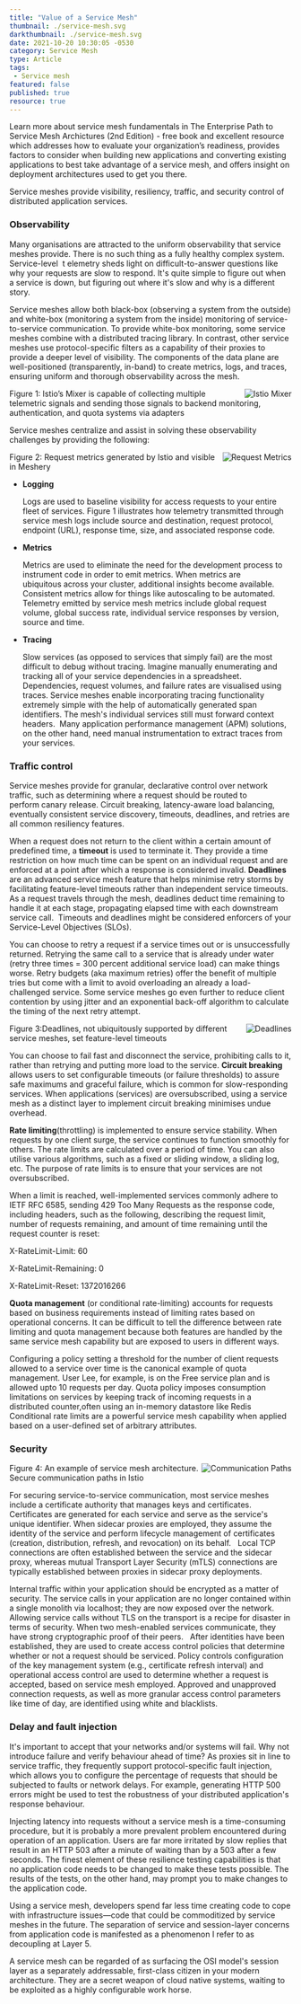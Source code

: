 ```yaml
---
title: "Value of a Service Mesh"
thumbnail: ./service-mesh.svg
darkthumbnail: ./service-mesh.svg
date: 2021-10-20 10:30:05 -0530
category: Service Mesh
type: Article
tags:
 - Service mesh
featured: false
published: true
resource: true
---
```



<ResourcesWrapper>
  <div className="intro">
  Learn more about service mesh fundamentals in <Link className="blog" to="/learn/service-mesh-books/the-enterprise-path-to-service-mesh-architectures-2nd-edition">The Enterprise Path to Service Mesh Archictures (2nd Edition)</Link> -  free book and excellent resource which addresses how to evaluate your organization’s readiness, provides factors to consider when building new applications and converting existing applications to best take advantage of a service mesh, and offers insight on deployment architectures used to get you there.
  </div>

Service meshes provide visibility, resiliency, traffic, and security control of distributed application services.

<h3>Observability</h3>

Many organisations are attracted to the uniform observability that service meshes provide. There is no such thing as a fully healthy complex system. Service-level  t elemetry sheds light on difficult-to-answer questions like why your requests are slow to respond. It's quite simple to figure out when a service is down, but figuring out where it's slow and why is a different story.

Service meshes allow both black-box (observing a system from the outside) and white-box (monitoring a system from the inside) monitoring of service-to-service communication. To provide white-box monitoring, some service meshes combine with a distributed tracing library. In contrast, other service meshes use protocol-specific filters as a capability of their proxies to provide a deeper level of visibility. The components of the data plane are well-positioned (transparently, in-band) to create metrics, logs, and traces, ensuring uniform and thorough observability across the mesh.

  <div className="center" >
  <img src={Mixer} align="right" alt="Istio Mixer" />
  <p>Figure 1: Istio’s Mixer is capable of collecting multiple telemetric signals and sending those signals to backend monitoring, authentication, and quota systems via adapters</p>
  </div>
<p>Service meshes centralize and assist in solving these observability challenges by providing the following:</p>

  <div className="right" >
  <img src={Metrics} align="right" alt="Request Metrics" />
  <p>Figure 2: Request metrics generated by Istio and visible in Meshery</p>
  </div>
<ul>
    <li>
        <strong>Logging</strong>
        <p>
            Logs are used to baseline visibility for access requests to your entire fleet of services. Figure 1 illustrates how telemetry transmitted through service mesh logs include source and destination, request protocol, endpoint (URL), response time, size, and associated response code.
        </p>
    </li>
    <li>
        <strong>Metrics</strong>
        <p>
Metrics are used to eliminate the need for the development process to instrument code in order to emit metrics. When metrics are ubiquitous across your cluster, additional insights become available. Consistent metrics allow for things like autoscaling to be automated. Telemetry emitted by service mesh metrics include global request volume, global success rate, individual service responses by version, source and time.
</p>
    </li>
    <li>
        <strong>Tracing</strong>
        <p>
Slow services (as opposed to services that simply fail) are the most difficult to debug without tracing. Imagine manually enumerating and tracking all of your service dependencies in a spreadsheet. Dependencies, request volumes, and failure rates are visualised using traces. Service meshes enable incorporating tracing functionality extremely simple with the help of automatically generated span identifiers. The mesh's individual services still must forward context headers.  Many application performance management (APM) solutions, on the other hand, need manual instrumentation to extract traces from your services.
</p>
    </li>
</ul>
<h3>Traffic control</h3>

<p>
Service meshes provide for granular, declarative control over network traffic, such as determining where a request should be routed to perform canary release. Circuit breaking, latency-aware load balancing, eventually consistent service discovery, timeouts, deadlines, and retries are all common resiliency features.
</p>

<p>
   When a request does not return to the client within a certain amount of predefined time, a  <strong>timeout</strong> is used to terminate it. They provide a time restriction on how much time can be spent on an individual request and are enforced at a point after which a response is considered invalid. <strong>Deadlines</strong> are an advanced service mesh feature that helps minimise retry storms by facilitating feature-level timeouts rather than independent service timeouts. As a request travels through the mesh, deadlines deduct time remaining to handle it at each stage, propagating elapsed time with each downstream service call. 
  Timeouts and deadlines might be considered enforcers of your Service-Level Objectives (SLOs).
</p>

<p>
You can choose to retry a request if a service times out or is unsuccessfully returned. Retrying the same call to a service that is already under water (retry three times = 300 percent additional service load) can make things worse. Retry budgets (aka maximum retries) offer the benefit of multiple tries but come with a limit to avoid overloading an already a load-challenged service. Some service meshes go even further to reduce client contention by using jitter and an exponential back-off algorithm to calculate the timing of the next retry attempt.
</p>

  <div className="left" >
  <img src={Timeouts} align="right" alt="Deadlines" />
  <p>Figure 3:Deadlines, not ubiquitously supported by different service meshes, set feature-level timeouts</p>
  </div>

<p>
You can choose to fail fast and disconnect the service, prohibiting calls to it, rather than retrying and putting more load to the service. <strong>Circuit breaking</strong> allows users to set configurable timeouts (or failure thresholds) to assure safe maximums and graceful failure, which is common for slow-responding services. When applications (services) are oversubscribed, using a service mesh as a distinct layer to implement circuit breaking minimises undue overhead.
</p>
<p>
    <strong>Rate limiting</strong>(throttling) is implemented to ensure service stability. When requests by one client surge, the service continues to function smoothly for others. The rate limits are calculated over a period of time. You can also utilise various algorithms, such as a fixed or sliding window, a sliding log, etc. The purpose of rate limits is to ensure that your services are not oversubscribed.
</p>

When a limit is reached, well-implemented services commonly adhere to IETF RFC 6585, sending 429 Too Many Requests as the response code, including headers, such as the following, describing the request limit, number of requests remaining, and amount of time remaining until the request counter is reset:

<div class="fact-left">
<p>X-RateLimit-Limit: 60</p>
<p>X-RateLimit-Remaining: 0</p>
<p>X-RateLimit-Reset: 1372016266</p>
</div>


<p><strong>Quota management</strong> (or conditional rate-limiting) accounts for requests based on business requirements instead of limiting rates based on operational concerns. It can be difficult to tell the difference between rate limiting and quota management because both features are handled by the same service mesh capability but are exposed to users in different ways.</p>

<p>
Configuring a policy setting a threshold for the number of client requests allowed to a service over time is the canonical example of quota management. User Lee, for example, is on the Free service plan and is allowed upto 10 requests per day. Quota policy imposes consumption limitations on services by keeping track of incoming requests in a distributed counter,often using an in-memory datastore like Redis  Conditional rate limits are a powerful service mesh capability when applied based on a user-defined set of arbitrary attributes.
</p>

  <h3>Security</h3>

  <div className="right" >
  <img src={Communication} align="right" alt="Communication Paths" />
  <p>Figure 4: An example of service mesh architecture. Secure communication paths in Istio</p>
  </div>

  <p>
For securing service-to-service communication, most service meshes include a certificate authority that manages keys and certificates. Certificates are generated for each service and serve as the service's unique identifier. When sidecar proxies are employed, they assume the identity of the service and perform lifecycle management of certificates (creation, distribution, refresh, and revocation) on its behalf.   Local TCP connections are often established between the service and the sidecar proxy, whereas mutual Transport Layer Security (mTLS) connections are typically established between proxies in sidecar proxy deployments.
  </p>

  <p>
Internal traffic within your application should be encrypted as a matter of security. The service calls in your application are no longer contained within a single monolith via localhost; they are now exposed over the network. Allowing service calls without TLS on the transport is a recipe for disaster in terms of security. When two mesh-enabled services communicate, they have strong cryptographic proof of their peers.   After identities have been established, they are used to create access control policies that determine whether or not a request should be serviced. Policy controls configuration of the key management system (e.g., certificate refresh interval) and operational access control are used to determine whether a request is accepted, based on service mesh employed. Approved and unapproved connection requests, as well as more granular access control parameters like time of day, are identified using white and blacklists.
  </p>

  <h3>Delay and fault injection</h3>

  <p>
It's important to accept that your networks and/or systems will fail. Why not introduce failure and verify behaviour ahead of time? As proxies sit in line to service traffic, they frequently support protocol-specific fault injection, which allows you to configure the percentage of requests that should be subjected to faults or network delays. For example, generating HTTP 500 errors might be used to test the robustness of your distributed application's response behaviour.
  </p>

  <p>
Injecting latency into requests without a service mesh is a time-consuming procedure, but it is probably a more prevalent problem encountered during  operation of an application. Users are far more irritated by slow replies that result in an HTTP 503 after a minute of waiting than by a 503 after a few seconds. The finest element of these resilience testing capabilities is that no application code needs to be changed to make these tests possible. The results of the tests, on the other hand, may prompt you to make changes to the application code.
  </p>

  <p>
Using a service mesh, developers spend far less time creating code to cope with infrastructure issues—code that could be commoditized by service meshes in the future. The separation of service and session-layer concerns from application code is manifested as a phenomenon I refer to as decoupling at Layer 5.
  </p>
<p>
A service mesh can be regarded of as surfacing the OSI model's session layer as a separately addressable, first-class citizen in your modern architecture. They are a secret weapon of cloud native systems, waiting to be exploited as a highly configurable work horse.
</p>

</ResourcesWrapper>

